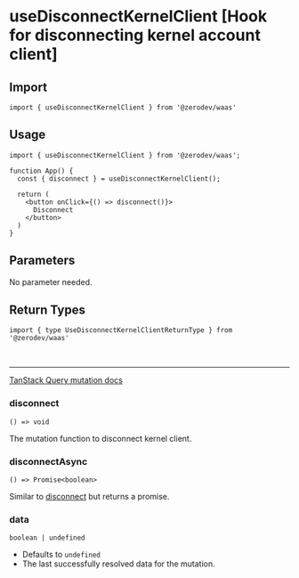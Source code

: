 
# useDisconnectKernelClient [Hook for disconnecting kernel account client]

## Import
```tsx
import { useDisconnectKernelClient } from '@zerodev/waas'
```

## Usage
```tsx
import { useDisconnectKernelClient } from '@zerodev/waas';

function App() {
  const { disconnect } = useDisconnectKernelClient();

  return (
    <button onClick={() => disconnect()}>
      Disconnect
    </button>
  )
}
```

## Parameters

No parameter needed.

## Return Types

```tsx
import { type UseDisconnectKernelClientReturnType } from '@zerodev/waas'
```

<br />

---

[TanStack Query mutation docs](https://tanstack.com/query/v5/docs/react/reference/useMutation)

### disconnect
`() => void`

The mutation function to disconnect kernel client.

### disconnectAsync
`() => Promise<boolean>`

Similar to [disconnect](#disconnect) but returns a promise.

### data
`boolean | undefined`

- Defaults to `undefined`
- The last successfully resolved data for the mutation.

<MutationResult />